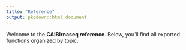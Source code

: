 ```yaml
---
title: "Reference"
output: pkgdown::html_document
---
```


Welcome to the **CAIBIrnaseq reference**. Below, you’ll find all exported functions organized by topic.
